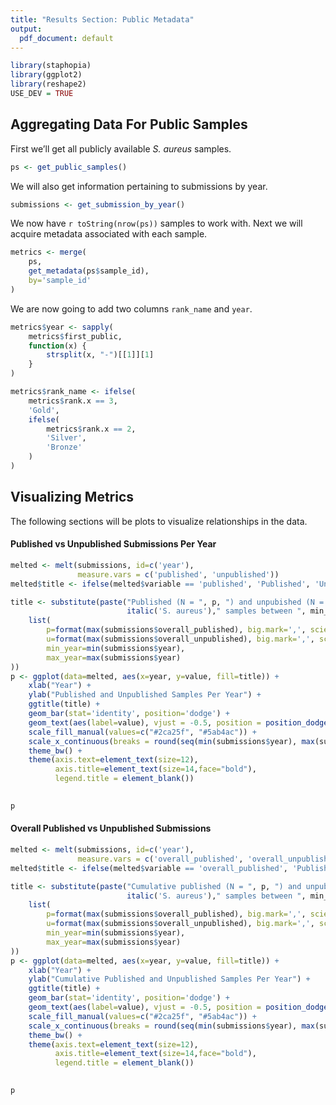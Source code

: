 ```yaml
---
title: "Results Section: Public Metadata"
output:
  pdf_document: default
---
```

```r
library(staphopia)
library(ggplot2)
library(reshape2)
USE_DEV = TRUE
```

## Aggregating Data For Public Samples
First we'll get all publicly available *S. aureus* samples.

```r
ps <- get_public_samples()
```

We will also get information pertaining to submissions by year.
```r
submissions <- get_submission_by_year()
```

We now have `r toString(nrow(ps))` samples to work with. Next we will acquire
metadata associated with each sample.

```r
metrics <- merge(
    ps, 
    get_metadata(ps$sample_id),
    by='sample_id'
)
```

We are now going to add two columns `rank_name` and `year`.
```r
metrics$year <- sapply(
    metrics$first_public,
    function(x) {
        strsplit(x, "-")[[1]][1]
    }
)

metrics$rank_name <- ifelse(
    metrics$rank.x == 3,
    'Gold',
    ifelse(
        metrics$rank.x == 2,
        'Silver',
        'Bronze'
    )
)
```

## Visualizing Metrics
The following sections will be plots to visualize relationships in the data.

#### Published vs Unpublished Submissions Per Year
```r
melted <- melt(submissions, id=c('year'),
               measure.vars = c('published', 'unpublished'))
melted$title <- ifelse(melted$variable == 'published', 'Published', 'Unpublished')

title <- substitute(paste("Published (N = ", p, ") and unpubished (N = ", u, ") publicly available ",
                          italic('S. aureus')," samples between ", min_year, " and ", max_year, "."), 
    list(
        p=format(max(submissions$overall_published), big.mark=',', scientific=FALSE),
        u=format(max(submissions$overall_unpublished), big.mark=',', scientific=FALSE),
        min_year=min(submissions$year),
        max_year=max(submissions$year)
))
p <- ggplot(data=melted, aes(x=year, y=value, fill=title)) +
    xlab("Year") +
    ylab("Published and Unpublished Samples Per Year") +
    ggtitle(title) +
    geom_bar(stat='identity', position='dodge') +
    geom_text(aes(label=value), vjust = -0.5, position = position_dodge(.9)) +
    scale_fill_manual(values=c("#2ca25f", "#5ab4ac")) +
    scale_x_continuous(breaks = round(seq(min(submissions$year), max(submissions$year), by = 1),1)) +
    theme_bw() +
    theme(axis.text=element_text(size=12),
          axis.title=element_text(size=14,face="bold"),
          legend.title = element_blank())
    

p
```

#### Overall Published vs Unpublished Submissions
```r
melted <- melt(submissions, id=c('year'),
               measure.vars = c('overall_published', 'overall_unpublished'))
melted$title <- ifelse(melted$variable == 'overall_published', 'Published', 'Unpublished')

title <- substitute(paste("Cumulative published (N = ", p, ") and unpubished (N = ", u, ") publicly available ",
                          italic('S. aureus')," samples between ", min_year, " and ", max_year, "."), 
    list(
        p=format(max(submissions$overall_published), big.mark=',', scientific=FALSE),
        u=format(max(submissions$overall_unpublished), big.mark=',', scientific=FALSE),
        min_year=min(submissions$year),
        max_year=max(submissions$year)
))
p <- ggplot(data=melted, aes(x=year, y=value, fill=title)) +
    xlab("Year") +
    ylab("Cumulative Published and Unpublished Samples Per Year") +
    ggtitle(title) +
    geom_bar(stat='identity', position='dodge') +
    geom_text(aes(label=value), vjust = -0.5, position = position_dodge(.9)) +
    scale_fill_manual(values=c("#2ca25f", "#5ab4ac")) +
    scale_x_continuous(breaks = round(seq(min(submissions$year), max(submissions$year), by = 1),1)) +
    theme_bw() +
    theme(axis.text=element_text(size=12),
          axis.title=element_text(size=14,face="bold"),
          legend.title = element_blank())
    

p
```

